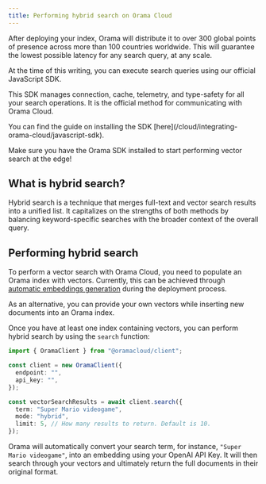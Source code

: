 ```yaml
---
title: Performing hybrid search on Orama Cloud
---
```


After deploying your index, Orama will distribute it to over 300 global points of presence across more than 100 countries worldwide. This will guarantee the lowest possible latency for any search query, at any scale.

At the time of this writing, you can execute search queries using our official JavaScript SDK.

This SDK manages connection, cache, telemetry, and type-safety for all your search operations. It is the official method for communicating with Orama Cloud.

<Aside type="tip" title='Installing the Orama SDK'>
You can find the guide on installing the SDK [here](/cloud/integrating-orama-cloud/javascript-sdk).
</Aside>

Make sure you have the Orama SDK installed to start performing vector search at the edge!

## What is hybrid search?

Hybrid search is a technique that merges full-text and vector search results into a unified list. It capitalizes on the strengths of both methods by balancing keyword-specific searches with the broader context of the overall query.

## Performing hybrid search

To perform a vector search with Orama Cloud, you need to populate an Orama index with vectors. Currently, this can be achieved through [automatic embeddings generation](/cloud/orama-ai/automatic-embeddings-generation) during the deployment process.

As an alternative, you can provide your own vectors while inserting new documents into an Orama index.

Once you have at least one index containing vectors, you can perform hybrid search by using the `search` function:

```ts
import { OramaClient } from "@oramacloud/client";

const client = new OramaClient({
  endpoint: "",
  api_key: "",
});

const vectorSearchResults = await client.search({
  term: "Super Mario videogame",
  mode: "hybrid",
  limit: 5, // How many results to return. Default is 10.
});
```

Orama will automatically convert your search term, for instance, `"Super Mario videogame"`, into an embedding using your OpenAI API Key. It will then search through your vectors and ultimately return the full documents in their original format.
